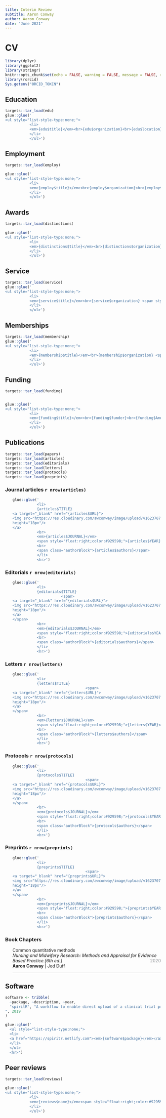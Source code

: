 ```yaml
---
title: Interim Review
subtitle: Aaron Conway
author: Aaron Conway
date: "June 2021"
---
```



# CV


```r
library(dplyr)
library(ggplot2)
library(stringr)
knitr::opts_chunk$set(echo = FALSE, warning = FALSE, message = FALSE, results = "asis")
library(rorcid)
Sys.getenv("ORCID_TOKEN")
```



## Education {.break}
```r
targets::tar_load(edu)
glue::glue('
<ul style="list-style-type:none;">
           <li>
           <em>{edu$title}</em><br>{edu$organization}<br>{edu$location} <span style="float:right;color:#929598;">{edu$time}</span>
           </li>
           </ul>')
```


## Employment
```r
targets::tar_load(employ)

glue::glue('
<ul style="list-style-type:none;">
           <li>
           <em>{employ$title}</em><br>{employ$organization}<br>{employ$location} <span style="float:right;color:#929598;">{employ$time}</span>
           </li>
           </ul>')
```


## Awards {.break}

```r
targets::tar_load(distinctions)

glue::glue('
<ul style="list-style-type:none;">
           <li>
           <em>{distinctions$title}</em><br>{distinctions$organization} <span style="float:right;color:#929598;">{distinctions$time}</span>
           </li>
           </ul>')
```


## Service {.break}

```r
targets::tar_load(service)
glue::glue('
<ul style="list-style-type:none;">
           <li>
           <em>{service$title}</em><br>{service$organization} <span style="float:right;color:#929598;">{service$time}</span>
           </li>
           </ul>')
```


## Memberships

```r
targets::tar_load(membership)
glue::glue('
<ul style="list-style-type:none;">
           <li>
           <em>{membership$title}</em><br>{membership$organization} <span style="float:right;color:#929598;">{membership$time}</span>
           </li>
           </ul>')
```


## Funding
```r
targets::tar_load(funding)


glue::glue('
<ul style="list-style-type:none;">
           <li>
           <em>{funding$title}</em><br>{funding$funder}<br>{funding$Amount} <span style="float:right;color:#929598;">{funding$timeframe}</span>
           </li>
           </ul>')
```


## Publications

```r
targets::tar_load(papers)
targets::tar_load(articles)
targets::tar_load(editorials)
targets::tar_load(letters)
targets::tar_load(protocols)
targets::tar_load(preprints)
```
<div class=papers>

### Journal articles [`r nrow(articles)`]{.number}

<ul style="list-style-type:none;">
```r
glue::glue('
           <li>
           {articles$TITLE}
<a target="_blank" href="{articles$URL}">
<img src="https://res.cloudinary.com/awconway/image/upload/v1623707175/external-link-alt_tuhpcx.svg"
height="18px"/>
</a>
           <br>
           <em>{articles$JOURNAL}</em>
           <span style="float:right;color:#929598;">{articles$YEAR}</span>
           <br>
           <span class="authorBlock">{articles$authors}</span>
           </li>
           <hr>')
```

</ul>

### Editorials [`r nrow(editorials)`]{.number}

<ul style="list-style-type:none;">
```r
glue::glue('
           <li>
           {editorials$TITLE}
                      <span>
<a target="_blank" href="{editorials$URL}">
<img src="https://res.cloudinary.com/awconway/image/upload/v1623707175/external-link-alt_tuhpcx.svg"
height="18px"/>
</a>
</span>
           <br>
           <em>{editorials$JOURNAL}</em>
           <span style="float:right;color:#929598;">{editorials$YEAR}</span>
           <br>
           <span class="authorBlock">{editorials$authors}</span>
           </li>
           <hr>')
```
</ul>

### Letters [`r nrow(letters)`]{.number}

<ul style="list-style-type:none;">
```r
glue::glue('
           <li>
           {letters$TITLE}
                                 <span>
<a target="_blank" href="{letters$URL}">
<img src="https://res.cloudinary.com/awconway/image/upload/v1623707175/external-link-alt_tuhpcx.svg"
height="18px"/>
</a>
</span>
           <br>
           <em>{letters$JOURNAL}</em>
           <span style="float:right;color:#929598;">{letters$YEAR}</span>
           <br>
           <span class="authorBlock">{letters$authors}</span>
           </li>
           <hr>')
```
</ul>


### Protocols [`r nrow(protocols)`]{.number}

<ul style="list-style-type:none;">
```r
glue::glue('
           <li>
           {protocols$TITLE}
                                 <span>
<a target="_blank" href="{protocols$URL}">
<img src="https://res.cloudinary.com/awconway/image/upload/v1623707175/external-link-alt_tuhpcx.svg"
height="18px"/>
</a>
</span>
           <br>
           <em>{protocols$JOURNAL}</em>
           <span style="float:right;color:#929598;">{protocols$YEAR}</span>
           <br>
           <span class="authorBlock">{protocols$authors}</span>
           </li>
           <hr>')
```
</ul>

### Preprints [`r nrow(preprints)`]{.number}

<ul style="list-style-type:none;">
```r
glue::glue('
           <li>
           {preprints$TITLE}
                                 <span>
<a target="_blank" href="{preprints$URL}">
<img src="https://res.cloudinary.com/awconway/image/upload/v1623707175/external-link-alt_tuhpcx.svg"
height="18px"/>
</a>
</span>
           <br>
           <em>{preprints$JOURNAL}</em>
           <span style="float:right;color:#929598;">{preprints$YEAR}</span>
           <br>
           <span class="authorBlock">{preprints$authors}</span>
           </li>
           <hr>')
```
</ul>

</div>

### Book Chapters

<ul style="list-style-type:none;">
<li>
Common quantitative methods
<br>
<em>Nursing and Midwifery Research: Methods and Appraisal for Evidence Based Practice.[6th ed.]</em>
<span style="float:right;color:#929598;">2020</span>
<br>
<span class="authorBlock">
<strong>Aaron Conway</strong> | Jed Duff
</span>
</li>
<hr>
</ul>

## Software

```r
software <- tribble(
  ~package, ~description, ~year,
  "spiritR", "A workflow to enable direct upload of a clinical trial protocol to clinicaltrials.gov
", 2019
)

glue::glue('
  <ul style="list-style-type:none;">
  <li>
  <a href="https://spiritr.netlify.com"><em>{software$package}</em></a><br>{software$description} <span style="float:right;color:#929598;">{software$year}</span>
  </li>
  </ul>
  <hr>')
```

## Peer reviews
```r
targets::tar_load(reviews)

glue::glue('
<ul style="list-style-type:none;">
           <li>
           <em>{reviews$name}</em><span style="float:right;color:#929598;">{reviews$count}</span>
           </li>
           </ul>')
```
